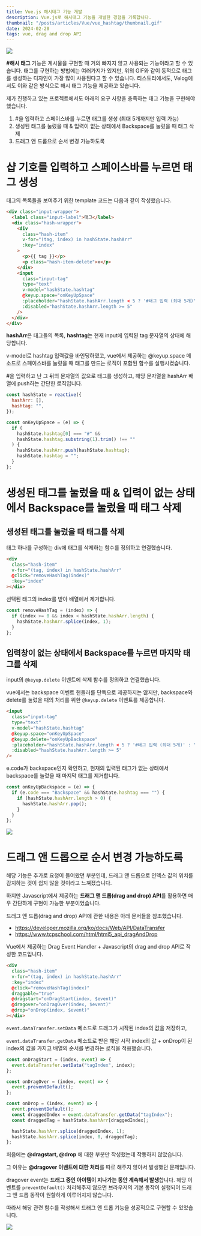 ```yaml
---
title: Vue.js 해시태그 기능 개발
description: Vue.js로 해시태그 기능을 개발한 경험을 기록합니다.
thumbnail: "/posts/articles/Vue/vue_hashtag/thumbnail.gif"
date: 2024-02-20
tags: vue, drag and drop API
---
```


<Image src="/posts/articles/Vue/vue_hashtag/thumbnail.gif" />

**#해시 태그** 기능은 게시물을 구현할 때 거의 빠지지 않고 사용되는 기능이라고 할 수 있습니다. 태그를 구현하는 방법에는 여러가지가 있지만, 위의 GIF와 같이 동적으로 태그를 생성하는 디자인이 가장 많이 사용된다고 할 수 있습니다. 티스토리에서도, Velog에서도 이와 같은 방식으로 해시 태그 기능을 제공하고 있습니다.

제가 진행하고 있는 프로젝트에서도 아래의 요구 사항을 충족하는 태그 기능을 구현해야 했습니다.

1. #을 입력하고 스페이스바를 누르면 태그를 생성 (최대 5개까지만 입력 가능)
2. 생성된 태그를 눌렀을 때 & 입력이 없는 상태에서 Backspace를 눌렀을 때 태그 삭제
3. 드래그 앤 드롭으로 순서 변경 가능하도록

# 샵 기호를 입력하고 스페이스바를 누르면 태그 생성

태그의 목록들을 보여주기 위한 template 코드는 다음과 같이 작성했습니다.

```html
<div class="input-wrapper">
  <label class="input-label">태그</label>
  <div class="hash-wrapper">
    <div
      class="hash-item"
      v-for="(tag, index) in hashState.hashArr"
      :key="index"
    >
      <p>{{ tag }}</p>
      <p class="hash-item-delete">x</p>
    </div>
    <input
      class="input-tag"
      type="text"
      v-model="hashState.hashtag"
      @keyup.space="onKeyUpSpace"
      :placeholder="hashState.hashArr.length < 5 ? '#태그 입력 (최대 5개)' : '최대 5개까지 입력'"
      :disabled="hashState.hashArr.length >= 5"
    />
  </div>
</div>
```

**hashArr**은 태그들의 목록, **hashtag**는 현재 input에 입력된 tag 문자열의 상태에 해당합니다.

v-model로 hashtag 입력값을 바인딩하였고, vue에서 제공하는 @keyup.space 메소드로 스페이스바를 눌렀을 때 태그를 만드는 로직이 포함된 함수를 실행시켰습니다.

#을 입력하고 난 그 뒤의 문자열의 값으로 태그를 생성하고, 해당 문자열을 hashArr 배열에 push하는 간단한 로직입니다.

```js
const hashState = reactive({
  hashArr: [],
  hashtag: "",
});

const onKeyUpSpace = (e) => {
  if (
    hashState.hashtag[0] === "#" &&
    hashState.hashtag.substring(1).trim() !== ""
  ) {
    hashState.hashArr.push(hashState.hashtag);
    hashState.hashtag = "";
  }
};
```

# 생성된 태그를 눌렀을 때 & 입력이 없는 상태에서 Backspace를 눌렀을 때 태그 삭제

## 생성된 태그를 눌렀을 때 태그를 삭제

태그 하나를 구성하는 div에 태그를 삭제하는 함수를 정의하고 연결했습니다.

```html
<div
  class="hash-item"
  v-for="(tag, index) in hashState.hashArr"
  @click="removeHashTag(index)"
  :key="index"
></div>
```

선택된 태그의 index를 받아 배열에서 제거합니다.

```js
const removeHashTag = (index) => {
  if (index >= 0 && index < hashState.hashArr.length) {
    hashState.hashArr.splice(index, 1);
  }
};
```

## 입력창이 없는 상태에서 Backspace를 누르면 마지막 태그를 삭제

input의 `@keyup.delete` 이벤트에 삭제 함수를 정의하고 연결했습니다.

vue에서는 backspace 이벤트 핸들러를 단독으로 제공하지는 않지만, backspace와 delete를 눌렀을 때의 처리를 위한 `@keyup.delete` 이벤트를 제공합니다.

```html
<input
  class="input-tag"
  type="text"
  v-model="hashState.hashtag"
  @keyup.space="onKeyUpSpace"
  @keyup.delete="onKeyUpBackspace"
  :placeholder="hashState.hashArr.length < 5 ? '#태그 입력 (최대 5개)' : '최대 5개까지 입력'"
  :disabled="hashState.hashArr.length >= 5"
/>
```

e.code가 backspace인지 확인하고, 현재의 입력된 태그가 없는 상태에서 backspace를 눌렀을 때 마지막 태그를 제거합니다.

```js
const onKeyUpBackspace = (e) => {
  if (e.code === "Backspace" && hashState.hashtag === "") {
    if (hashState.hashArr.length > 0) {
      hashState.hashArr.pop();
    }
  }
};
```

<Image src="/posts/articles/Vue/vue_hashtag/1.gif" />

# 드래그 앤 드롭으로 순서 변경 가능하도록

해당 기능은 추가로 요청이 들어왔던 부분인데, 드래그 앤 드롭으로 인덱스 값의 위치를 감지하는 것이 쉽지 않을 것이라고 느껴졌습니다.

하지만 Javascript에서 제공하는 **드래그 앤 드롭(drag and drop) API**를 활용하면 매우 간단하게 구현이 가능한 부분이었습니다.

드래그 앤 드롭(drag and drop) API에 관한 내용은 아래 문서들을 참조했습니다.

- https://developer.mozilla.org/ko/docs/Web/API/DataTransfer
- https://www.tcpschool.com/html/html5_api_dragAndDrop

Vue에서 제공하는 Drag Event Handler + Javascript의 drag and drop API로 작성한 코드입니다.

```html
<div
  class="hash-item"
  v-for="(tag, index) in hashState.hashArr"
  :key="index"
  @click="removeHashTag(index)"
  draggable="true"
  @dragstart="onDragStart(index, $event)"
  @dragover="onDragOver(index, $event)"
  @drop="onDrop(index, $event)"
></div>
```

`event.dataTransfer.setData` 메소드로 드래그가 시작된 index의 값을 저장하고,

`event.dataTransfer.getData` 메소드로 받은 해당 시작 index의 값 + onDrop이 된 index의 값을 가지고 배열의 순서를 변경하는 로직을 적용했습니다.

```js
const onDragStart = (index, event) => {
  event.dataTransfer.setData("tagIndex", index);
};

const onDragOver = (index, event) => {
  event.preventDefault();
};

const onDrop = (index, event) => {
  event.preventDefault();
  const draggedIndex = event.dataTransfer.getData("tagIndex");
  const draggedTag = hashState.hashArr[draggedIndex];

  hashState.hashArr.splice(draggedIndex, 1);
  hashState.hashArr.splice(index, 0, draggedTag);
};
```

처음에는 **@dragstart, @drop** 에 대한 부분만 작성했는데 작동하지 않았습니다.

그 이유는 **@dragover 이벤트에 대한 처리**를 따로 해주지 않아서 발생했던 문제입니다.

dragover event는 **드래그 중인 아이템이 지나가는 동안 계속해서 발생**합니다.
해당 이벤트를 `preventDefault()` 처리해주지 않으면 브라우저의 기본 동작이 실행되어 드래그 앤 드롭 동작이 원할하게 이루어지지 않습니다.

따라서 해당 관련 함수를 작성해서 드래그 앤 드롭 기능을 성공적으로 구현할 수 있었습니다.

<Image src="/posts/articles/Vue/vue_hashtag/2.gif" />
